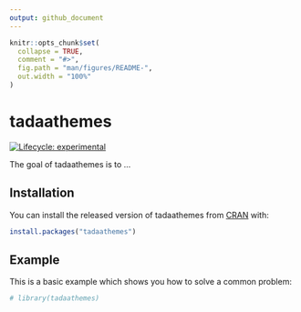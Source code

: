 ```yaml
---
output: github_document
---
```


<!-- README.md is generated from README.Rmd. Please edit that file -->

```r
knitr::opts_chunk$set(
  collapse = TRUE,
  comment = "#>",
  fig.path = "man/figures/README-",
  out.width = "100%"
)
```

# tadaathemes

<!-- badges: start -->
[![Lifecycle: experimental](https://img.shields.io/badge/lifecycle-experimental-orange.svg)](https://www.tidyverse.org/lifecycle/#experimental)
<!-- badges: end -->

The goal of tadaathemes is to ...

## Installation

You can install the released version of tadaathemes from [CRAN](https://CRAN.R-project.org) with:

``` r
install.packages("tadaathemes")
```

## Example

This is a basic example which shows you how to solve a common problem:

```r
# library(tadaathemes)
```
